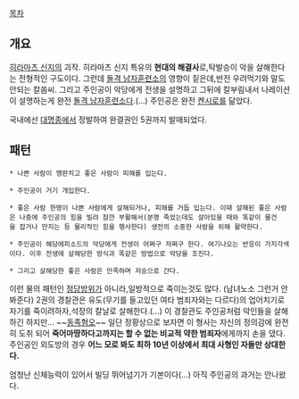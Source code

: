 [[목차]]

== 개요 ==
[[히라마츠 신지]]의 괴작. 히라마츠 신지 특유의 '''현대의 해결사'''로,탁발승이 악을 살해한다는 전형적인 구도이다. 그런데 [[돌격 남자훈련소]]의 영향이 짙은데,반전 우려먹기와 말도 안되는 칼쏨씨. 그리고 주인공이 악당에게 전생을 설명하고 그뒤에 칼부림내서 나레이션이 설명하는게 완전 [[돌격 남자훈련소]]다.(...) 주인공은 완전 [[켄시로]]를 닮았다. 

국내에선 [[대명종]]에서 정발하여 완결권인 5권까지 발매되었다. 

== 패턴 ==

 * 나쁜 사람이 깽판치고 좋은 사람이 피해를 입는다. 

 * 주인공이 거기 개입한다.

 * 좋은 사람 한명이 나쁜 사람에게 살해되거나, 피해를 거듭 입는다. 이때 살해된 좋은 사람은 나중에 주인공의 힘을 빌려 잠깐 부활해서(분명 죽었는데도 살아있을 때와 똑같이 물건을 잡거나 만지는 등 물리적인 힘을 행사한다) 생전의 소중한 사람을 위해 활약한다.

 * 주인공이 해당에피소드의 악당에게 전생이 어쩌구 저쩌구 한다. 여기나오는 반응이 가지각색이다. 이후 전생에 살해당한 방식과 똑같은 방법으로 악당을 조진다.

 * 그리고 살해당한 좋은 사람은 만족하며 저승으로 간다.

이런 물의 패턴인 [[정당방위]]가 아니라,일방적으로 죽이는것도 많다. (남녀노소 그런거 안봐준다) 2권의 경찰관은 유도(무기를 들고있던 여타 범죄자와는 다르다)의 업어치기로 자기를 죽이려하자,석장의 칼날로 살해한다.(...) 이 경찰관도 주인공처럼 악인들을 살해하긴 하지만... ~~[[동족혐오]]~~ 일단 정황상으로 보자면 이 형사는 자신의 정의감에 완전히 도취 되어 '''죽어마땅하다고까지는 할 수 없는 비교적 약한 범죄자'''에게까지 손을 댔다. 주인공인 외도방의 경우 '''어느 모로 봐도 최하 10년 이상에서 최대 사형인 자들만 상대한다.'''

엄청난 신체능력이 있어서 빌딩 뛰어넘기가 기본이다(...) 아직 주인공의 과거는 안나왔다. 
